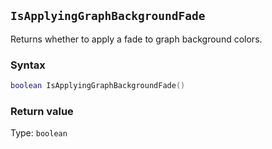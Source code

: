 ::: {.minipage data-latex="{\textwidth}"}
## `IsApplyingGraphBackgroundFade`

Returns whether to apply a fade to graph background colors.

### Syntax {-}

``` .lua
boolean IsApplyingGraphBackgroundFade()
```

### Return value {-}

Type: `boolean`
:::
